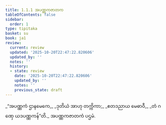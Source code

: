```yaml
---
title: 1.1.1 အပဏ္ဏကဇာတက
tableOfContents: false
sidebar:
  order: 1
type: tipitaka
basket: su
book: ja1
review:
  current: review
  updated: '2025-10-20T22:47:22.820606'
  updated_by: ''
  notes: ''
  history:
  - state: review
    date: '2025-10-20T22:47:22.820606'
    updated_by: ''
    notes: ''
    previous_state: draft
---
```



<DynamicBreadcrumb />


<ReviewStatus review={frontmatter.review} showDetails={true} />

<HypothesisAnnotation frontmatter={frontmatter} />

<Division number="1" book="ja1" e="ch" v="22" p="1">

<Paragraph number="2" type="verses" book="ja1">
_“အပဏ္ဏကံ ဌာနမေကေ,_  
_ဒုတိယံ အာဟု တက္ကိကာ;_  
_ဧတဒညာယ မေဓာဝီ,_  
_တံ ဂဏှေ ယဒပဏ္ဏကန်”တိ._  


</Paragraph>
</Division>

<Paragraph number="3" type="center" book="ja1">
အပဏ္ဏကဇာတကံ ပဌမံ.
</Paragraph>